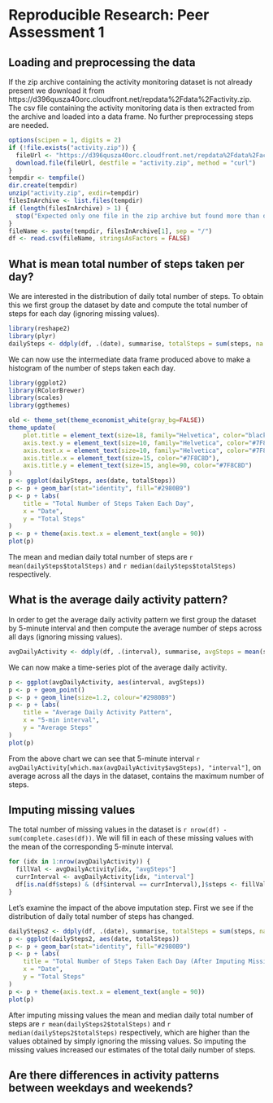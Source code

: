 # Reproducible Research: Peer Assessment 1


## Loading and preprocessing the data

If the zip archive containing the activity monitoring dataset is not already present we download it from https://d396qusza40orc.cloudfront.net/repdata%2Fdata%2Factivity.zip. The csv file containing the activity monitoring data is then extracted from the archive and loaded into a data frame. No further preprocessing steps are needed.
```r
options(scipen = 1, digits = 2)
if (!file.exists("activity.zip")) {
  fileUrl <- "https://d396qusza40orc.cloudfront.net/repdata%2Fdata%2Factivity.zip"
  download.file(fileUrl, destfile = "activity.zip", method = "curl")
}
tempdir <- tempfile()
dir.create(tempdir)
unzip("activity.zip", exdir=tempdir)
filesInArchive <- list.files(tempdir)
if (length(filesInArchive) > 1) {
  stop("Expected only one file in the zip archive but found more than one!")
}
fileName <- paste(tempdir, filesInArchive[1], sep = "/")
df <- read.csv(fileName, stringsAsFactors = FALSE)
```



## What is mean total number of steps taken per day?

We are interested in the distribution of daily total number of steps. To obtain this we first group the dataset by date and compute the total number of steps for each day (ignoring missing values). 
```r
library(reshape2)
library(plyr)
dailySteps <- ddply(df, .(date), summarise, totalSteps = sum(steps, na.rm = TRUE))
```
We can now use the intermediate data frame produced above to make a histogram of the number of steps taken each day.
```r
library(ggplot2)
library(RColorBrewer)
library(scales)
library(ggthemes)

old <- theme_set(theme_economist_white(gray_bg=FALSE))
theme_update(
    plot.title = element_text(size=18, family="Helvetica", color="black", hjust=0),
    axis.text.y = element_text(size=10, family="Helvetica", color="#7F8C8D"),
    axis.text.x = element_text(size=10, family="Helvetica", color="#7F8C8D"),
    axis.title.x = element_text(size=15, color="#7F8C8D"),
    axis.title.y = element_text(size=15, angle=90, color="#7F8C8D")
)
p <- ggplot(dailySteps, aes(date, totalSteps))
p <- p + geom_bar(stat="identity", fill="#2980B9")
p <- p + labs(
    title = "Total Number of Steps Taken Each Day",
    x = "Date",
    y = "Total Steps"
)
p <- p + theme(axis.text.x = element_text(angle = 90))
plot(p)
```

The mean and median daily total number of steps are `r mean(dailySteps$totalSteps)` and `r median(dailySteps$totalSteps)` respectively.



## What is the average daily activity pattern?

In order to get the average daily activity pattern we first group the dataset by 5-minute interval and then compute the average number of steps across all days (ignoring missing values). 
```r
avgDailyActivity <- ddply(df, .(interval), summarise, avgSteps = mean(steps, na.rm = TRUE))
```
We can now make a time-series plot of the average daily activity.
```r
p <- ggplot(avgDailyActivity, aes(interval, avgSteps))
p <- p + geom_point()
p <- p + geom_line(size=1.2, colour="#2980B9")
p <- p + labs(
    title = "Average Daily Activity Pattern",
    x = "5-min interval",
    y = "Average Steps"
)
plot(p)
```

From the above chart we can see that 5-minute interval `r avgDailyActivity[which.max(avgDailyActivity$avgSteps), "interval"]`, on average across all the days in the dataset, contains the maximum number of steps.

## Imputing missing values
The total number of missing values in the dataset is `r nrow(df) - sum(complete.cases(df))`. We will fill in each of these missing values with the mean of the corresponding 5-minute interval.
```r
for (idx in 1:nrow(avgDailyActivity)) {
  fillVal <- avgDailyActivity[idx, "avgSteps"] 
  currInterval <- avgDailyActivity[idx, "interval"]
  df[is.na(df$steps) & (df$interval == currInterval),]$steps <- fillVal
}
```
Let's examine the impact of the above imputation step. First we see if the distribution of daily total number of steps has changed.
```r
dailySteps2 <- ddply(df, .(date), summarise, totalSteps = sum(steps, na.rm = TRUE))
p <- ggplot(dailySteps2, aes(date, totalSteps))
p <- p + geom_bar(stat="identity", fill="#2980B9")
p <- p + labs(
    title = "Total Number of Steps Taken Each Day (After Imputing Missing Values)",
    x = "Date",
    y = "Total Steps"
)
p <- p + theme(axis.text.x = element_text(angle = 90))
plot(p)
```
After imputing missing values the mean and median daily total number of steps are `r mean(dailySteps2$totalSteps)` and `r median(dailySteps2$totalSteps)` respectively, which are higher than the values obtained by simply ignoring the missing values. So imputing the missing values increased our estimates of the total daily number of steps.

## Are there differences in activity patterns between weekdays and weekends?
